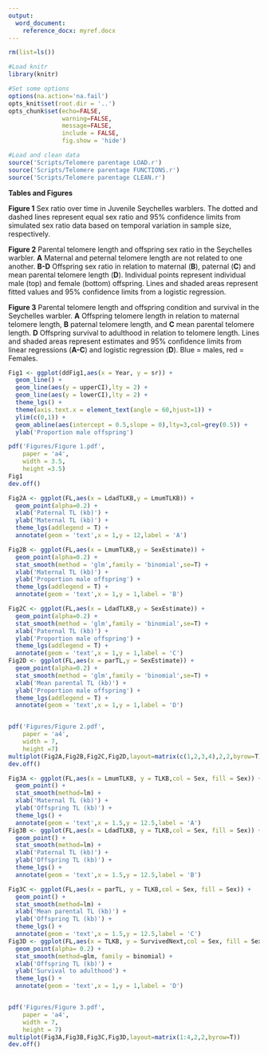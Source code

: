 ```yaml
---
output:
  word_document:
    reference_docx: myref.docx
---
```


```r

rm(list=ls())

#Load knitr
library(knitr)

#Set some options
options(na.action='na.fail')
opts_knit$set(root.dir = '..')
opts_chunk$set(echo=FALSE,
               warning=FALSE,
               message=FALSE,
               include = FALSE,
               fig.show = 'hide')

```

```r

#Load and clean data
source('Scripts/Telomere parentage LOAD.r')
source('Scripts/Telomere parentage FUNCTIONS.r')
source('Scripts/Telomere parentage CLEAN.r')


```


**Tables and Figures**

**Figure 1** Sex ratio over time in Juvenile Seychelles warblers. The dotted and dashed lines represent equal sex ratio and 95% confidence limits from simulated sex ratio data based on temporal variation in sample size, respectively. 

**Figure 2** Parental telomere length and offspring sex ratio in the Seychelles warbler. **A** Maternal and peternal telomere length are not related to one another. **B-D** Offspring sex ratio in relation to maternal (**B**), paternal (**C**) and mean parental telomere length (**D**). Individual points represent individual male (top) and female (bottom) offspring. Lines and shaded areas represent fitted values and 95% confidence limits from a logistic regression.

**Figure 3** Parental telomere length and offspring condition and survival in the Seychelles warbler.  **A** Offspring telomere length in relation to maternal telomere length, **B** paternal telomere length, and **C** mean parental telomere length. **D** Offspring survival to adulthood in relation to telomere length. Lines and shaded areas represent estimates and 95% confidence limits from linear regressions (**A-C**) and logistic regression (**D**). Blue = males, red = Females.


```r
Fig1 <- ggplot(ddFig1,aes(x = Year, y = sr)) +
  geom_line() +
  geom_line(aes(y = upperCI),lty = 2) +
  geom_line(aes(y = lowerCI),lty = 2) +
  theme_lgs() +
  theme(axis.text.x = element_text(angle = 60,hjust=1)) +
  ylim(c(0,1)) +
  geom_abline(aes(intercept = 0.5,slope = 0),lty=3,col=grey(0.5)) +
  ylab('Proportion male offspring')

pdf('Figures/Figure 1.pdf',
    paper = 'a4',
    width = 3.5,
    height =3.5)
Fig1
dev.off()


```

```r

Fig2A <- ggplot(FL,aes(x = LdadTLKB,y = LmumTLKB)) +
  geom_point(alpha=0.2) +
  xlab('Paternal TL (kb)') +
  ylab('Maternal TL (kb)') +
  theme_lgs(addlegend = T) +
  annotate(geom = 'text',x = 1,y = 12,label = 'A')

Fig2B <- ggplot(FL,aes(x = LmumTLKB,y = SexEstimate)) +
  geom_point(alpha=0.2) +
  stat_smooth(method = 'glm',family = 'binomial',se=T) +
  xlab('Maternal TL (kb)') +
  ylab('Proportion male offspring') +
  theme_lgs(addlegend = T) +
  annotate(geom = 'text',x = 1,y = 1,label = 'B')

Fig2C <- ggplot(FL,aes(x = LdadTLKB,y = SexEstimate)) +
  geom_point(alpha=0.2) +
  stat_smooth(method = 'glm',family = 'binomial',se=T) +
  xlab('Paternal TL (kb)') +
  ylab('Proportion male offspring') +
  theme_lgs(addlegend = T) +
  annotate(geom = 'text',x = 1,y = 1,label = 'C')
Fig2D <- ggplot(FL,aes(x = parTL,y = SexEstimate)) +
  geom_point(alpha=0.2) +
  stat_smooth(method = 'glm',family = 'binomial',se=T) +
  xlab('Mean parental TL (kb)') +
  ylab('Proportion male offspring') +
  theme_lgs(addlegend = T) +
  annotate(geom = 'text',x = 1,y = 1,label = 'D')


pdf('Figures/Figure 2.pdf',
    paper = 'a4',
    width = 7,
    height =7)
multiplot(Fig2A,Fig2B,Fig2C,Fig2D,layout=matrix(c(1,2,3,4),2,2,byrow=T))
dev.off()

```




```r


Fig3A <- ggplot(FL,aes(x = LmumTLKB, y = TLKB,col = Sex, fill = Sex)) +
  geom_point() +
  stat_smooth(method=lm) +
  xlab('Maternal TL (kb)') +
  ylab('Offspring TL (kb)') +
  theme_lgs() +
  annotate(geom = 'text',x = 1.5,y = 12.5,label = 'A')
Fig3B <- ggplot(FL,aes(x = LdadTLKB, y = TLKB,col = Sex, fill = Sex)) +
  geom_point() +
  stat_smooth(method=lm) +
  xlab('Paternal TL (kb)') +
  ylab('Offspring TL (kb)') +
  theme_lgs() +
  annotate(geom = 'text',x = 1.5,y = 12.5,label = 'B')

Fig3C <- ggplot(FL,aes(x = parTL, y = TLKB,col = Sex, fill = Sex)) +
  geom_point() +
  stat_smooth(method=lm) +
  xlab('Mean parental TL (kb)') +
  ylab('Offspring TL (kb)') +
  theme_lgs() +
  annotate(geom = 'text',x = 1.5,y = 12.5,label = 'C')
Fig3D <- ggplot(FL,aes(x = TLKB, y = SurvivedNext,col = Sex, fill = Sex)) +
  geom_point(alpha= 0.2) +
  stat_smooth(method=glm, family = binomial) +
  xlab('Offspring TL (kb)') +
  ylab('Survival to adulthood') +
  theme_lgs() +
  annotate(geom = 'text',x = 1,y = 1,label = 'D')


pdf('Figures/Figure 3.pdf',
    paper = 'a4',
    width = 7,
    height = 7)
multiplot(Fig3A,Fig3B,Fig3C,Fig3D,layout=matrix(1:4,2,2,byrow=T))
dev.off()
```

